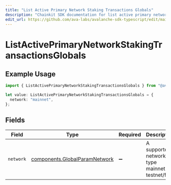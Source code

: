 ```yaml
---
title: "List Active Primary Network Staking Transactions Globals"
description: "Chainkit SDK documentation for list active primary network staking transactions globals"
edit_url: https://github.com/ava-labs/avalanche-sdk-typescript/edit/main/chainkit/docs/models/operations/listactiveprimarynetworkstakingtransactionsglobals.md
---
```


# ListActivePrimaryNetworkStakingTransactionsGlobals

## Example Usage

```typescript
import { ListActivePrimaryNetworkStakingTransactionsGlobals } from "@avalanche-sdk/chainkit/models/operations";

let value: ListActivePrimaryNetworkStakingTransactionsGlobals = {
  network: "mainnet",
};
```

## Fields

| Field                                                                          | Type                                                                           | Required                                                                       | Description                                                                    | Example                                                                        |
| ------------------------------------------------------------------------------ | ------------------------------------------------------------------------------ | ------------------------------------------------------------------------------ | ------------------------------------------------------------------------------ | ------------------------------------------------------------------------------ |
| `network`                                                                      | [components.GlobalParamNetwork](https://github.com/ava-labs/avalanche-sdk-typescript/blob/main/chainkit/models/components/globalparamnetwork.md) | :heavy_minus_sign:                                                             | A supported network type mainnet or testnet/fuji.                              | mainnet                                                                        |